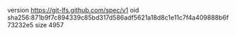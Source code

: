 version https://git-lfs.github.com/spec/v1
oid sha256:871b9f7c894339c85bd317d586adf5621a18d8c1e11c7f4a409888b6f73232e5
size 4957
